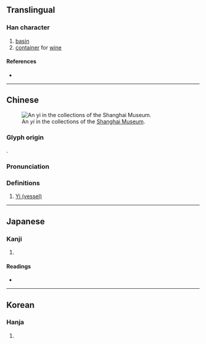 {{character info/new}}
==Translingual==

===Han character===
{{Han char|rn=22|rad=匚|as=03|sn=5|four=71711|canj=SPD|ids=⿷匚也}}

# [[basin]]
# [[container]] for [[wine]]

====References====
* {{Han ref|kx=0153.140|dkj=02598|dj=0345.040|hdz=10082.060|uh=531C|ud=21276|bh=C96C|bd=51564}}

----

==Chinese==
{{zh-forms}}
[[File:20090822 Shanghai Museum 3256.jpg|thumb|An ''yi'' in the collections of the [[W:Shanghai Museum|Shanghai Museum]].]]

===Glyph origin===
{{Han etym}}
{{Han compound|匚|也|ls=psc|ls2=ic|c1=s|c2=p|t1=container}}.

===Pronunciation===
{{zh-pron
|m=yí
|c=ji4
|mc=y
|oc=y
|cat=
}}

===Definitions===
{{zh-hanzi}}

# [[w:Yi (vessel)|Yi (vessel)]]

----

==Japanese==

===Kanji===
{{ja-kanji|grade=|rs=匚03}}

# {{rfdef|ja|sort=匚03}}

====Readings====
* {{ja-readings|on=い,た,だ|kun=[[ひさげ]] (hisage), [[はんぞう]] (hanzou)}}

----

==Korean==

===Hanja===
{{ko-hanja|hangeul=이|rv=i|mr=i}}

# {{rfdef|ko|sort=匚03}}